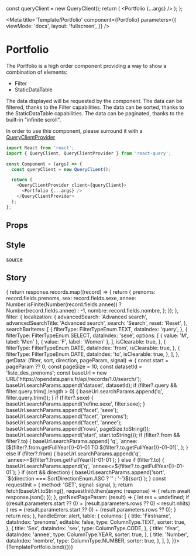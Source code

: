 


  const queryClient = new QueryClient();
  return (
    <QueryClientProvider client={queryClient}>
      <Portfolio {...args} />
    </QueryClientProvider>
  );
};

<Meta
  title='Template/Portfolio'
  component={Portfolio}
  parameters={{
    viewMode: 'docs',
    layout: 'fullscreen',
  }}
/>

# Portfolio

The Portfolio is a high order component providing a way to show a combination of elements:

- <LinkTo kind='organism--filter'>Filter</LinkTo>
- <LinkTo story='organism-datatable--static-data-table'>StaticDataTable</LinkTo>

The data displayed will be requested by the component.
The data can be filtered, thanks to the Filter capabilities.
The data can be sorted, thanks to the StaticDataTable capabilities.
The data can be paginated, thanks to the built-in "infinite scroll".

In order to use this component, please surround it with a [QueryClientProvider](https://react-query-v3.tanstack.com/reference/QueryClientProvider)

```ts filename="Component.tsx"
import React from 'react';
import { QueryClient, QueryClientProvider } from 'react-query';

const Component = (args) => {
  const queryClient = new QueryClient();

  return (
    <QueryClientProvider client={queryClient}>
      <Portfolio {...args} />
    </QueryClientProvider>
  );
};
```

## Props

<ArgsTable of={Portfolio} sort='requiredFirst' />

## Style

[source](https://github.com/CharlesCoqueret/ghost-design-system/blob/main/src/assets/_portfolio.scss)

<Source language='css' dark format={true} code={portfolioStyle} />

## Story

<Canvas>
  <Story
    name='Portfolio'
    args={{
      convertData: (response) => {
        return response.records.map((record) => {
          return {
            prenoms: record.fields.prenoms,
            sex: record.fields.sexe,
            annee: Number.isFinite(Number(record.fields.annee)) ? Number(record.fields.annee) : -1,
            nombre: record.fields.nombre,
          };
        });
      },
      filter: {
        localization: {
          advancedSearch: 'Advanced search',
          advancedSearchTitle: 'Advanced search',
          search: 'Search',
          reset: 'Reset',
        },
        searchBarItems: [
          {
            filterType: FilterTypeEnum.TEXT,
            dataIndex: 'query',
          },
          {
            filterType: FilterTypeEnum.SELECT,
            dataIndex: 'sexe',
            options: [
              { value: 'M', label: 'Men' },
              { value: 'F', label: 'Women' },
            ],
            isClearable: true,
          },
          {
            filterType: FilterTypeEnum.DATE,
            dataIndex: 'from',
            isClearable: true,
          },
          {
            filterType: FilterTypeEnum.DATE,
            dataIndex: 'to',
            isClearable: true,
          },
        ],
      },
      getData: (filter, sort, direction, pageParam, signal) => {
        const start = pageParam ?? 0;
        const pageSize = 10;
        const datasetId = 'liste_des_prenoms';
        const baseUrl = new URL('https://opendata.paris.fr/api/records/1.0/search/');
        baseUrl.searchParams.append('dataset', datasetId);
        if (filter?.query && filter.query.trim().length > 0) {
          baseUrl.searchParams.append('q', filter.query.trim());
        }
        if (filter?.sexe) {
          baseUrl.searchParams.append('refine.sexe', filter.sexe);
        }
        baseUrl.searchParams.append('facet', 'sexe');
        baseUrl.searchParams.append('facet', 'prenoms');
        baseUrl.searchParams.append('facet', 'annee');
        baseUrl.searchParams.append('rows', pageSize.toString());
        baseUrl.searchParams.append('start', start.toString());
        if (filter?.from && filter?.to) {
          baseUrl.searchParams.append(
            'q',
            `annee:[${filter?.from.getFullYear()}-01-01 TO ${filter?.to.getFullYear()}-01-01]`,
          );
        } else if (filter?.from) {
          baseUrl.searchParams.append('q', `annee>=${filter?.from.getFullYear()}-01-01`);
        } else if (filter?.to) {
          baseUrl.searchParams.append('q', `annee<=${filter?.to.getFullYear()}-01-01`);
        }
        if (sort && direction) {
          baseUrl.searchParams.append('sort', `${direction === SortDirectionEnum.ASC ? '' : '-'}${sort}`);
        }
        const requestInit = {
          method: 'GET',
          signal: signal,
        };
        return fetch(baseUrl.toString(), requestInit).then(async (response) => {
          return await response.json();
        });
      },
      getNextPageParam: (result) => {
        let res = undefined;
        if ((result.parameters.start ?? 0) + (result.parameters.rows ?? 0) < result.nhits) {
          res = (result.parameters.start ?? 0) + (result.parameters.rows ?? 0);
        }
        return res;
      },
      handleError: alert,
      table: {
        columns: [
          {
            title: 'Firstname',
            dataIndex: 'prenoms',
            editable: false,
            type: ColumnType.TEXT,
            sorter: true,
          },
          {
            title: 'Sex',
            dataIndex: 'sex',
            type: ColumnType.CODE,
          },
          {
            title: 'Year',
            dataIndex: 'annee',
            type: ColumnType.YEAR,
            sorter: true,
          },
          {
            title: 'Number',
            dataIndex: 'nombre',
            type: ColumnType.NUMBER,
            sorter: true,
          },
        ],
      },
    }}>
    {TemplatePortfolio.bind({})}
  </Story>
</Canvas>
